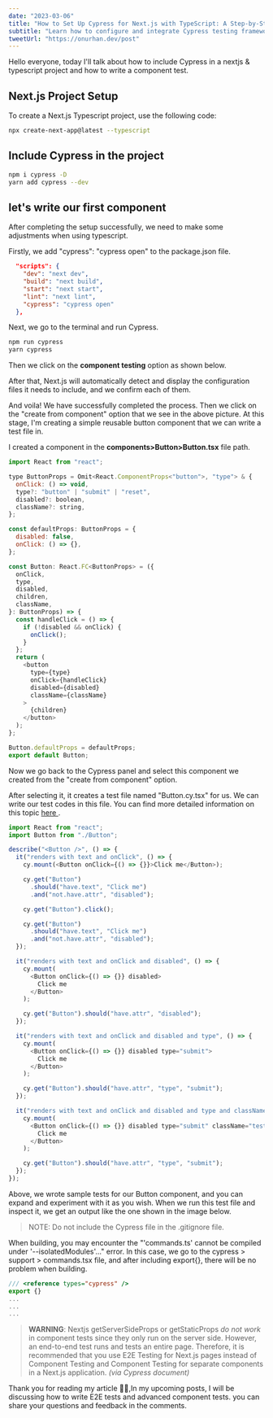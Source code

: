```yaml
---
date: "2023-03-06"
title: "How to Set Up Cypress for Next.js with TypeScript: A Step-by-Step Guide"
subtitle: "Learn how to configure and integrate Cypress testing framework into your Next.js project using TypeScript, with a comprehensive, easy-to-follow tutorial."
tweetUrl: "https://onurhan.dev/post"
---
```


Hello everyone, today I'll talk about how to include Cypress in a nextjs & typescript project and how to write a component test.

## Next.js Project Setup

To create a Next.js Typescript project, use the following code:

```bash title="test.js"
npx create-next-app@latest --typescript
```

## Include Cypress in the project

```bash title="test.js"
npm i cypress -D
yarn add cypress --dev
```

## let's write our first component

After completing the setup successfully, we need to make some adjustments when using typescript.

Firstly, we add "cypress": "cypress open" to the package.json file.

```json
  "scripts": {
    "dev": "next dev",
    "build": "next build",
    "start": "next start",
    "lint": "next lint",
    "cypress": "cypress open"
  },
```

Next, we go to the terminal and run Cypress.

```bash
npm run cypress
yarn cypress
```

Then we click on the **component testing** option as shown below.

After that, Next.js will automatically detect and display the configuration files it needs to include, and we confirm each of them.

And voila! We have successfully completed the process. Then we click on the "create from component" option that we see in the above picture. At this stage, I'm creating a simple reusable button component that we can write a test file in.

I created a component in the **components>Button>Button.tsx** file path.

```js
import React from "react";

type ButtonProps = Omit<React.ComponentProps<"button">, "type"> & {
  onClick: () => void,
  type?: "button" | "submit" | "reset",
  disabled?: boolean,
  className?: string,
};

const defaultProps: ButtonProps = {
  disabled: false,
  onClick: () => {},
};

const Button: React.FC<ButtonProps> = ({
  onClick,
  type,
  disabled,
  children,
  className,
}: ButtonProps) => {
  const handleClick = () => {
    if (!disabled && onClick) {
      onClick();
    }
  };
  return (
    <button
      type={type}
      onClick={handleClick}
      disabled={disabled}
      className={className}
    >
      {children}
    </button>
  );
};

Button.defaultProps = defaultProps;
export default Button;
```

Now we go back to the Cypress panel and select this component we created from the "create from component" option.

After selecting it, it creates a test file named "Button.cy.tsx" for us. We can write our test codes in this file. You can find more detailed information on this topic [here ](https://docs.cypress.io/guides/component-testing/react/examples).

```js
import React from "react";
import Button from "./Button";

describe("<Button />", () => {
  it("renders with text and onClick", () => {
    cy.mount(<Button onClick={() => {}}>Click me</Button>);

    cy.get("Button")
      .should("have.text", "Click me")
      .and("not.have.attr", "disabled");

    cy.get("Button").click();

    cy.get("Button")
      .should("have.text", "Click me")
      .and("not.have.attr", "disabled");
  });

  it("renders with text and onClick and disabled", () => {
    cy.mount(
      <Button onClick={() => {}} disabled>
        Click me
      </Button>
    );

    cy.get("Button").should("have.attr", "disabled");
  });

  it("renders with text and onClick and disabled and type", () => {
    cy.mount(
      <Button onClick={() => {}} disabled type="submit">
        Click me
      </Button>
    );

    cy.get("Button").should("have.attr", "type", "submit");
  });

  it("renders with text and onClick and disabled and type and className", () => {
    cy.mount(
      <Button onClick={() => {}} disabled type="submit" className="test">
        Click me
      </Button>
    );

    cy.get("Button").should("have.attr", "type", "submit");
  });
});
```

Above, we wrote sample tests for our Button component, and you can expand and experiment with it as you wish. When we run this test file and inspect it, we get an output like the one shown in the image below.

> NOTE: Do not include the Cypress file in the .gitignore file.

When building, you may encounter the "'commands.ts' cannot be compiled under '--isolatedModules'..." error. In this case, we go to the cypress > support > commands.tsx file, and after including export{}, there will be no problem when building.

```js
/// <reference types="cypress" />
export {}
...
...
...
```

> **WARNING**: Nextjs getServerSideProps or getStaticProps _do not work_ in component tests since they only run on the server side. However, an end-to-end test runs and tests an entire page. Therefore, it is recommended that you use E2E Testing for Next.js pages instead of Component Testing and Component Testing for separate components in a Next.js application. _(via Cypress document)_

Thank you for reading my article 🐱‍👤,In my upcoming posts, I will be discussing how to write E2E tests and advanced component tests. you can share your questions and feedback in the comments.
